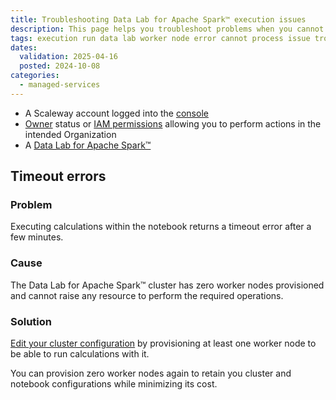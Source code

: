 ```yaml
---
title: Troubleshooting Data Lab for Apache Spark™ execution issues
description: This page helps you troubleshoot problems when you cannot execute calculations with your Data Lab for Apache Spark™ cluster
tags: execution run data lab worker node error cannot process issue troubleshooting solution
dates:
  validation: 2025-04-16
  posted: 2024-10-08
categories:
  - managed-services
---
```



<Requirements />

- A Scaleway account logged into the [console](https://console.scaleway.com)
- [Owner](/iam/concepts/#owner) status or [IAM permissions](/iam/concepts/#permission) allowing you to perform actions in the intended Organization
- A [Data Lab for Apache Spark™](/data-lab/how-to/create-data-lab/)

## Timeout errors

### Problem

Executing calculations within the notebook returns a timeout error after a few minutes.

### Cause

The Data Lab for Apache Spark™ cluster has zero worker nodes provisioned and cannot raise any resource to perform the required operations.

### Solution

[Edit your cluster configuration](/data-lab/how-to/manage-delete-data-lab/) by provisioning at least one worker node to be able to run calculations with it.

<Message type="note">
You can provision zero worker nodes again to retain you cluster and notebook configurations while minimizing its cost.
</Message>

